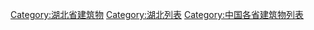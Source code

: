 [[Category:湖北省建筑物|Category:湖北省建筑物]]
[[Category:湖北列表|Category:湖北列表]]
[[Category:中国各省建筑物列表|Category:中国各省建筑物列表]]